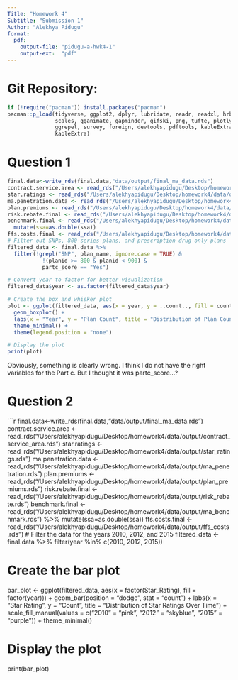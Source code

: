 ```yaml
---
Title: "Homework 4"
Subtitle: "Submission 1"
Author: "Alekhya Pidugu"
format:
  pdf:
    output-file: "pidugu-a-hwk4-1"
    output-ext:  "pdf"
---
```

# Git Repository: 

```r
if (!require("pacman")) install.packages("pacman")
pacman::p_load(tidyverse, ggplot2, dplyr, lubridate, readr, readxl, hrbrthemes, fixest,
               scales, gganimate, gapminder, gifski, png, tufte, plotly, OECD,
               ggrepel, survey, foreign, devtools, pdftools, kableExtra, modelsummary,
               kableExtra)

```

\newpage

# Question 1
```r
final.data<-write_rds(final.data,"data/output/final_ma_data.rds")
contract.service.area <- read_rds("/Users/alekhyapidugu/Desktop/homework4/data/output/contract_service_area.rds")
star.ratings <- read_rds("/Users/alekhyapidugu/Desktop/homework4/data/output/star_ratings.rds")
ma.penetration.data <- read_rds("/Users/alekhyapidugu/Desktop/homework4/data/output/ma_penetration.rds")
plan.premiums <- read_rds("/Users/alekhyapidugu/Desktop/homework4/data/output/plan_premiums.rds")
risk.rebate.final <- read_rds("/Users/alekhyapidugu/Desktop/homework4/data/output/risk_rebate.rds")
benchmark.final <- read_rds("/Users/alekhyapidugu/Desktop/homework4/data/output/ma_benchmark.rds") %>%
  mutate(ssa=as.double(ssa))
ffs.costs.final <- read_rds("/Users/alekhyapidugu/Desktop/homework4/data/output/ffs_costs.rds")
# Filter out SNPs, 800-series plans, and prescription drug only plans
filtered_data <- final.data %>%
  filter(!grepl("SNP", plan_name, ignore.case = TRUE) & 
           !(planid >= 800 & planid < 900) &
           partc_score == "Yes")

# Convert year to factor for better visualization
filtered_data$year <- as.factor(filtered_data$year)

# Create the box and whisker plot
plot <- ggplot(filtered_data, aes(x = year, y = ..count.., fill = county)) +
  geom_boxplot() +
  labs(x = "Year", y = "Plan Count", title = "Distribution of Plan Counts by County Over Time") +
  theme_minimal() +
  theme(legend.position = "none")

# Display the plot
print(plot)
```

Obviously, something is clearly wrong. I think I do not have the right variables for the Part c. But I thought it was partc_score...?

\newpage
# Question 2
```r
final.data<-write_rds(final.data,"data/output/final_ma_data.rds")
contract.service.area <- read_rds("/Users/alekhyapidugu/Desktop/homework4/data/output/contract_service_area.rds")
star.ratings <- read_rds("/Users/alekhyapidugu/Desktop/homework4/data/output/star_ratings.rds")
ma.penetration.data <- read_rds("/Users/alekhyapidugu/Desktop/homework4/data/output/ma_penetration.rds")
plan.premiums <- read_rds("/Users/alekhyapidugu/Desktop/homework4/data/output/plan_premiums.rds")
risk.rebate.final <- read_rds("/Users/alekhyapidugu/Desktop/homework4/data/output/risk_rebate.rds")
benchmark.final <- read_rds("/Users/alekhyapidugu/Desktop/homework4/data/output/ma_benchmark.rds") %>%
  mutate(ssa=as.double(ssa))
ffs.costs.final <- read_rds("/Users/alekhyapidugu/Desktop/homework4/data/output/ffs_costs.rds")
# Filter the data for the years 2010, 2012, and 2015
filtered_data <- final.data %>%
  filter(year %in% c(2010, 2012, 2015))

# Create the bar plot
bar_plot <- ggplot(filtered_data, aes(x = factor(Star_Rating), fill = factor(year))) +
  geom_bar(position = "dodge", stat = "count") +
  labs(x = "Star Rating", y = "Count", title = "Distribution of Star Ratings Over Time") +
  scale_fill_manual(values = c("2010" = "pink", "2012" = "skyblue", "2015" = "purple")) +
  theme_minimal()

# Display the plot
print(bar_plot)



